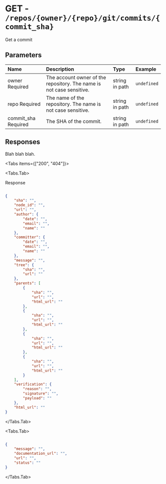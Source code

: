 
# GET - `/repos/{owner}/{repo}/git/commits/{commit_sha}`

Get a commit

## Parameters

| Name | Description | Type | Example |
| :---- | :---- | :---- | :---- |
| owner <span class="bg-blue-100 text-blue-800 text-xs font-medium me-2 px-2.5 py-0.5 rounded dark:bg-blue-900 dark:text-blue-300">Required</span> | The account owner of the repository. The name is not case sensitive. | string in path | `undefined` |
| repo <span class="bg-blue-100 text-blue-800 text-xs font-medium me-2 px-2.5 py-0.5 rounded dark:bg-blue-900 dark:text-blue-300">Required</span> | The name of the repository. The name is not case sensitive. | string in path | `undefined` |
| commit_sha <span class="bg-blue-100 text-blue-800 text-xs font-medium me-2 px-2.5 py-0.5 rounded dark:bg-blue-900 dark:text-blue-300">Required</span> | The SHA of the commit. | string in path | `undefined` |

## Responses

Blah blah blah.

<Tabs items={["200", "404"]}>

<Tabs.Tab>

Response

```json

{
    "sha": "",
    "node_id": "",
    "url": "",
    "author": {
        "date": "",
        "email": "",
        "name": ""
    },
    "committer": {
        "date": "",
        "email": "",
        "name": ""
    },
    "message": "",
    "tree": {
        "sha": "",
        "url": ""
    },
    "parents": [
        {
            "sha": "",
            "url": "",
            "html_url": ""
        },
        {
            "sha": "",
            "url": "",
            "html_url": ""
        },
        {
            "sha": "",
            "url": "",
            "html_url": ""
        },
        {
            "sha": "",
            "url": "",
            "html_url": ""
        }
    ],
    "verification": {
        "reason": "",
        "signature": "",
        "payload": ""
    },
    "html_url": ""
}

```

</Tabs.Tab>

<Tabs.Tab>



```json

{
    "message": "",
    "documentation_url": "",
    "url": "",
    "status": ""
}

```

</Tabs.Tab>

</Tabs>